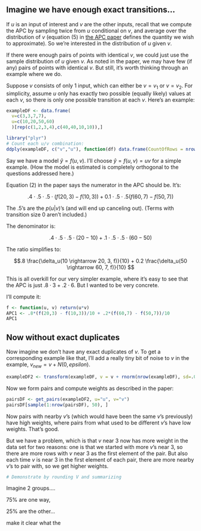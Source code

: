 ## Imagine we have enough exact transitions...

If $u$ is an input of interest and $v$ are the other inputs, recall that we compute the APC by sampling twice from $u$ conditional on $v$, and average over the distribution of $v$ (equation (5) in [the APC paper](http://www.stat.columbia.edu/~gelman/research/published/ape17.pdf) defines the quantity we wish to approximate). So we're interested in the distribution of $u$ given $v$. 

If there were enough pairs of points with identical $v$, we could just use the sample distribution of $u$ given $v$. As noted in the paper, we may have few (if any) pairs of points with identical $v$. But still, it's worth thinking through an example where we do.

Suppose $v$ consists of only 1 input, which can either be $v=v_1$ or $v=v_2$. For simplicity, assume $u$ only has exactly two possible (equally likely) values at each $v$, so there is only one possible transition at each $v$. Here's an example:

```r
exampleDF <- data.frame(
  v=c(3,3,7,7),
  u=c(10,20,50,60)
  )[rep(c(1,2,3,4),c(40,40,10,10)),]

library("plyr")
# Count each u/v combination:
ddply(exampleDF, c("v","u"), function(df) data.frame(CountOfRows = nrow(df)))
```

Say we have a model $\hat{y} = f(u,v)$. I'll choose $\hat{y} = f(u,v) = uv$ for a simple example. (How the model is estimated is completely orthogonal to the questions addressed here.)

Equation (2) in the paper says the numerator in the APC should be. It's:

$$.4 \cdot .5 \cdot .5 \cdot (f(20,3) - f(10, 3)) + 0.1 \cdot .5 \cdot .5 (f(60,7) - f(50,7)) $$

The .5's are the $p(u|v)$'s (and will end up canceling out). (Terms with transition size 0 aren't included.)

The denominator is:

$$.4 \cdot .5 \cdot .5 \cdot (20 - 10) + .1 \cdot .5 \cdot .5 \cdot (60 - 50)$$

The ratio simplifies to:

$$.8 \frac{\delta_u(10 \rightarrow 20, 3, f)}{10} + 0.2 \frac{\delta_u(50 \rightarrow 60, 7, f)}{10} $$

This is all overkill for our very simpler example, where it's easy to see that the APC is just $.8 \cdot 3 + .2 \cdot 6$. But I wanted to be very concrete.

I'll compute it:

```r
f <- function(u, v) return(u*v)
APC1 <- .8*(f(20,3) - f(10,3))/10 + .2*(f(60,7) - f(50,7))/10
APC1
```

## Now without exact duplicates

Now imagine we don't have any exact duplicates of $v$. To get a corresponding example like that, I'll add a really tiny bit of noise to $v$ in the example, $v_{new} = v + N(0,epsilon)$.

```r
exampleDF2 <- transform(exampleDF, v = v + rnorm(nrow(exampleDF), sd=.001))
```

Now we form pairs and compute weights as described in the paper:

```r
pairsDF <- get_pairs(exampleDF2, u="u", v="v")
pairsDF[sample(1:nrow(pairsDF), 50), ]
```

Now pairs with nearby $v$'s (which would have been the same $v$'s previously) have high weights, where pairs from what used to be different $v$'s have low weights. That's good.

But we have a problem, which is that $v$ near 3 now has more weight in the data set for two reasons: one is that we started with more $v$'s near 3, so there are more rows with $v$ near 3 as the first element of the pair. But also each time $v$ is near $3$ in the first element of each pair, there are more nearby $v$'s to pair with, so we get higher weights.

```r
# Demonstrate by rounding V and summarizing 
```

Imagine 2 groups....

75% are one way, 

25% are the other...

make it clear what the 